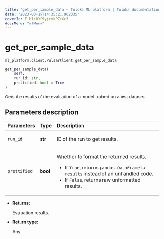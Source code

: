 ```yaml
---
title: "get_per_sample_data — Toloka ML platform | Toloka documentation"
date: "2023-03-15T14:35:21.962335"
coverId: F_bIcOYF9yjrxkPZrXc3
docsMenu: "mlMenu"
---
```


# get_per_sample_data

`ml_platform.client.PulsarClient.get_per_sample_data`

```python
get_per_sample_data(
    self,
    run_id: str,
    prettified: bool = True
)
```

Gets the results of the evaluation of a model trained on a test dataset.

## Parameters description

| Parameters | Type | Description |
| :----------| :----| :-----------|
`run_id`|**str**|<p>ID of the run to get results.</p>
`prettified`|**bool**|<p>Whether to format the returned results.</p> <ul> <li>If `True`, returns `pandas.DataFrame` to `results` instead of an unhandled code.</li> <li>If `False`, returns raw unformatted results.</li> </ul>

* **Returns:**

  Evaluation results.

* **Return type:**

  Any